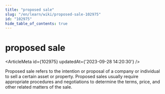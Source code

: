 ```yaml
---
title: "proposed sale"
slug: "/en/learn/wiki/proposed-sale-102975"
id: "102975"
hide_table_of_contents: true
---
```



# proposed sale

<ArticleMeta id={102975} updatedAt={'2023-09-28 14:20:30'} />
<div className='border-solid border-b border-t-0 my-4 border-[var(--ifm-color-gray-300)]' />

Proposed sale refers to the intention or proposal of a company or individual to sell a certain asset or property. Proposed sales usually require appropriate procedures and negotiations to determine the terms, price, and other related matters of the sale.
